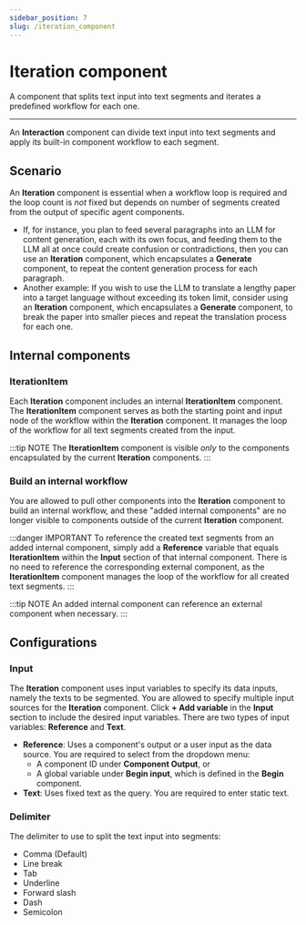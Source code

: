 ```yaml
---
sidebar_position: 7
slug: /iteration_component
---
```


# Iteration component

A component that splits text input into text segments and iterates a predefined workflow for each one.

---

An **Interaction** component can divide text input into text segments and apply its built-in component workflow to each segment.


## Scenario

An **Iteration** component is essential when a workflow loop is required and the loop count is *not* fixed but depends on number of segments created from the output of specific agent components.

- If, for instance, you plan to feed several paragraphs into an LLM for content generation, each with its own focus, and feeding them to the LLM all at once could create confusion or contradictions, then you can use an **Iteration** component, which encapsulates a **Generate** component, to repeat the content generation process for each paragraph.
- Another example: If you wish to use the LLM to translate a lengthy paper into a target language without exceeding its token limit, consider using an **Iteration** component, which encapsulates a **Generate** component, to break the paper into smaller pieces and repeat the translation process for each one.

## Internal components

### IterationItem

Each **Iteration** component includes an internal **IterationItem** component. The **IterationItem** component serves as both the starting point and input node of the workflow within the **Iteration** component. It manages the loop of the workflow for all text segments created from the input.

:::tip NOTE
The **IterationItem** component is visible *only* to the components encapsulated by the current **Iteration** components.
:::

### Build an internal workflow

You are allowed to pull other components into the **Iteration** component to build an internal workflow, and these "added internal components" are no longer visible to components outside of the current **Iteration** component.

:::danger IMPORTANT
To reference the created text segments from an added internal component, simply add a **Reference** variable that equals **IterationItem** within the **Input** section of that internal component. There is no need to reference the corresponding external component, as the **IterationItem** component manages the loop of the workflow for all created text segments.
:::

:::tip NOTE
An added internal component can reference an external component when necessary.
:::

## Configurations

### Input

The **Iteration** component uses input variables to specify its data inputs, namely the texts to be segmented. You are allowed to specify multiple input sources for the **Iteration** component. Click **+ Add variable** in the **Input** section to include the desired input variables. There are two types of input variables: **Reference** and **Text**.

- **Reference**: Uses a component's output or a user input as the data source. You are required to select from the dropdown menu:
  - A component ID under **Component Output**, or
  - A global variable under **Begin input**, which is defined in the **Begin** component.
- **Text**: Uses fixed text as the query. You are required to enter static text.

### Delimiter

The delimiter to use to split the text input into segments:

- Comma (Default)
- Line break
- Tab
- Underline
- Forward slash
- Dash
- Semicolon
